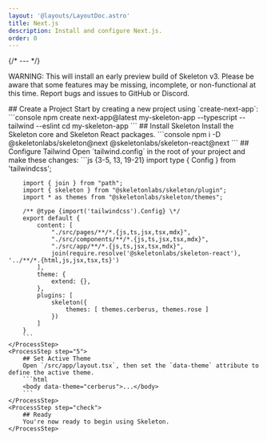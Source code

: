 ```yaml
---
layout: '@layouts/LayoutDoc.astro'
title: Next.js
description: Install and configure Next.js.
order: 0
---
```




{/* --- */}

<div class="card p-8 py-6 preset-tonal-error grid grid-cols-1 lg:grid-cols-[1fr_auto] items-center gap-4">
	<p>WARNING: This will install an early preview build of Skeleton v3. Please be aware that some features may be missing, incomplete, or non-functional at this time. Report bugs and issues to GitHub or Discord.</p>
</div>

<Process>
    <ProcessStep step="1">
        ## Create a Project
        Start by creating a new project using `create-next-app`:
        ```console
        npm create next-app@latest my-skeleton-app --typescript --tailwind --eslint
        cd my-skeleton-app
        ```
    </ProcessStep>
    <ProcessStep step="2">
        ## Install Skeleton
        Install the Skeleton core and Skeleton React packages.
        ```console
        npm i -D @skeletonlabs/skeleton@next @skeletonlabs/skeleton-react@next
        ```
    </ProcessStep>
    <ProcessStep step="4">
        ## Configure Tailwind
        Open `tailwind.config` in the root of your project and make these changes:
        ```js {3-5, 13, 19-21}
        import type { Config } from 'tailwindcss';

        import { join } from "path";
        import { skeleton } from "@skeletonlabs/skeleton/plugin";
        import * as themes from "@skeletonlabs/skeleton/themes";

        /** @type {import('tailwindcss').Config} \*/
        export default {
            content: [
                "./src/pages/**/*.{js,ts,jsx,tsx,mdx}",
                "./src/components/**/*.{js,ts,jsx,tsx,mdx}",
                "./src/app/**/*.{js,ts,jsx,tsx,mdx}",
                join(require.resolve('@skeletonlabs/skeleton-react'), '../**/*.{html,js,jsx,tsx,ts}')
            ],
            theme: {
                extend: {},
            },
            plugins: [
                skeleton({
                    themes: [ themes.cerberus, themes.rose ]
                })
            ]
        }
        ```
    </ProcessStep>
    <ProcessStep step="5">
        ## Set Active Theme
        Open `/src/app/layout.tsx`, then set the `data-theme` attribute to define the active theme.
        ```html
        <body data-theme="cerberus">...</body>
        ```
    </ProcessStep>
    <ProcessStep step="check">
        ## Ready
        You're now ready to begin using Skeleton.
    </ProcessStep>

</Process>
